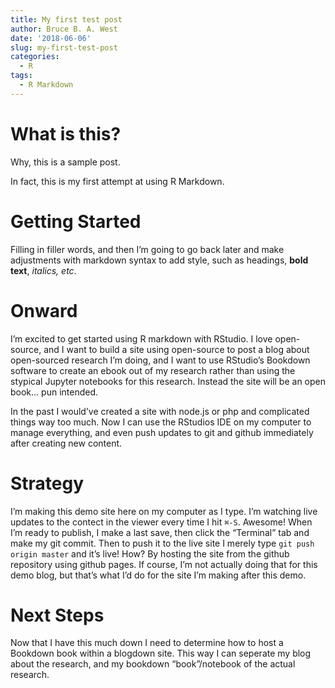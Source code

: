 ```yaml
---
title: My first test post
author: Bruce B. A. West
date: '2018-06-06'
slug: my-first-test-post
categories:
  - R
tags:
  - R Markdown
---
```


# What is this? 
Why, this is a sample post. 

In fact, this is my first attempt at using R Markdown. 

# Getting Started

Filling in filler words, and then I'm going to go back later and make adjustments with markdown syntax to add style, such as headings, **bold text**, *italics, etc*.

# Onward

I'm excited to get started using R markdown with RStudio. I love open-source, and I want to build a site using open-source to post a blog about open-sourced research I'm doing, and I want to use RStudio's Bookdown software to create an ebook out of my research rather than using the stypical Jupyter notebooks for this research. Instead the site will be an open book... pun intended. 

In the past I would've created a site with node.js or php and complicated things way too much. Now I can use the RStudios IDE on my computer to manage everything, and even push updates to git and github immediately after creating new content.

# Strategy

I'm making this demo site here on my computer as I type. 
I'm watching live updates to the contect in the viewer every time I hit `⌘-S`. Awesome! 
When I'm ready to publish, I make a last save, then click the "Terminal" tab and make my git commit.
Then to push it to the live site I merely type `git push origin master` and it's live! 
How? By hosting the site from the github repository using github pages. If course, I'm not actually doing that for this demo blog, but that's what I'd do for the site I'm making after this demo. 


# Next Steps

Now that I have this much down I need to determine how to host a Bookdown book within a blogdown site. This way I can seperate my blog about the research, and my bookdown "book"/notebook of the actual research. 
